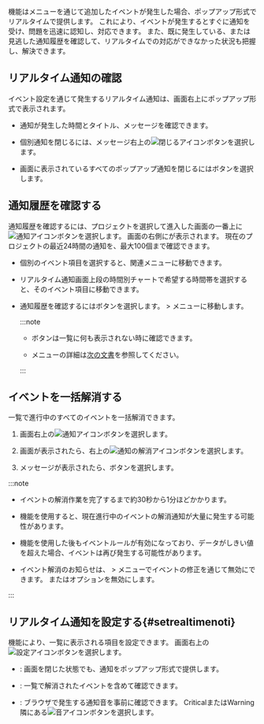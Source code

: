 <Cmdname sid="sms_alert_status" className="uitext" />機能は<Cmdname sid="side_eventSetting" className="uitext" />メニューを通じて追加したイベントが発生した場合、ポップアップ形式でリアルタイムで提供します。 これにより、イベントが発生するとすぐに通知を受け、問題を迅速に認知し、対応できます。 また、既に発生している、または見逃した通知履歴を確認して、リアルタイムでの対応ができなかった状況も把握し、解決できます。

## リアルタイム通知の確認

イベント設定を通じて発生するリアルタイム通知は、画面右上にポップアップ形式で表示されます。

<ImgLang img="ui-home/main-ui-realtime-notification-popup.png" desc="リアルタイムアラート" />

- 通知が発生した時間とタイトル、メッセージを確認できます。

- 個別通知を閉じるには、メッセージ右上の![閉じるアイコン](/img/ico-close.svg)ボタンを選択します。

- 画面に表示されているすべてのポップアップ通知を閉じるには<Cmdname sid="BTN08345" className="uitext" />ボタンを選択します。

## 通知履歴を確認する

通知履歴を確認するには、プロジェクトを選択して進入した画面の一番上に![通知アイコン](/img/ico-noti.svg)ボタンを選択します。 画面の右側に<Cmdname sid="sms_alert_status" className="uitext" />が表示されます。 現在のプロジェクトの最近24時間の通知を、最大100個まで確認できます。

<ImgLang img="ui-home/main-ui-realtime-notification.png" desc="リアルタイムアラート" />

- 個別のイベント項目を選択すると、関連メニューに移動できます。

- リアルタイム通知画面上段の時間別チャートで希望する時間帯を選択すると、そのイベント項目に移動できます。

  <ImgLang img="ui-home/main-ui-realtime-notification-select-time.png" desc="リアルタイムアラート" className="width-400" />

- 通知履歴を確認するには<Cmdname sid="total_event_history" className="uitext" />ボタンを選択します。 <Cmdname sid="side_event" className="uitext" /> &gt; <Cmdname sid="side_eventHistory" className="uitext" />メニューに移動します。

  <ImgLang img="ui-home/main-ui-realtime-notification-all-history.png" desc="リアルタイムアラート" className="width-400" />

  :::note

  - <Cmdname sid="total_event_history" className="uitext" />ボタンは<Cmdname sid="sms_alert_status" className="uitext" />一覧に何も表示されない時に確認できます。

  - <Cmdname sid="side_eventHistory" className="uitext" />メニューの詳細は[次の文書](set-event-history)を参照してください。

  :::

## イベントを一括解消する

<Cmdname sid="sms_alert_status" className="uitext" />一覧で進行中のすべてのイベントを一括解消できます。

<ImgLang img="ui-home/main-ui-realtime-notification-resolve.png" desc="イベント一括解消" />

1. 画面右上の![通知アイコン](/img/ico-noti.svg)ボタンを選択します。

2. <Cmdname sid="sms_alert_status" className="uitext" />画面が表示されたら、右上の![通知の解消アイコン](/img/ic-check-circle.svg)ボタンを選択します。

3. メッセージが表示されたら、<Cmdname sid="DSC08323" className="uitext" />ボタンを選択します。

:::note

- イベントの解消作業を完了するまで約30秒から1分ほどかかります。

- <Cmdname sid="add_ack_to_project" className="uitext" />機能を使用すると、現在進行中のイベントの解消通知が大量に発生する可能性があります。

- <Cmdname sid="add_ack_to_project" className="uitext" />機能を使用した後もイベントルールが有効になっており、データがしきい値を超えた場合、イベントは再び発生する可能性があります。

- イベント解消のお知らせは、<Cmdname sid="side_event" className="uitext" /> &gt; <Cmdname sid="side_eventSetting" className="uitext" />メニューでイベントの修正を通じて無効にできます。 <Cmdname sid="CNT08320" className="uitext" />または<Cmdname sid="CNT08326" className="uitext" />オプションを無効にします。

:::

## リアルタイム通知を設定する{#setrealtimenoti}

<Cmdname sid="TTL08411" className="uitext" />機能により、一覧に表示される項目を設定できます。 <Cmdname sid="sms_alert_status" className="uitext" />画面右上の![設定アイコン](/img/ico-setting.svg)ボタンを選択します。

<ImgLang img="ui-home/main-ui-realtime-notification-settings.png" desc="リアルタイム通知設定" />

- <Cmdname sid="ITM08412" className="uitext" />: <Cmdname sid="sms_alert_status" className="uitext" />画面を閉じた状態でも、通知をポップアップ形式で提供します。

- <Cmdname sid="ITM08413" className="uitext" />: <Cmdname sid="sms_alert_status" className="uitext" />一覧で解消されたイベントを含めて確認できます。

- <Cmdname sid="DSC08409" className="uitext" />: ブラウザで発生する通知音を事前に確認できます。 <span className="vslow">Critical</span>または<span className="slow">Warning</span>隣にある![音アイコン](/img/ico-noti-sound.svg)ボタンを選択します。
